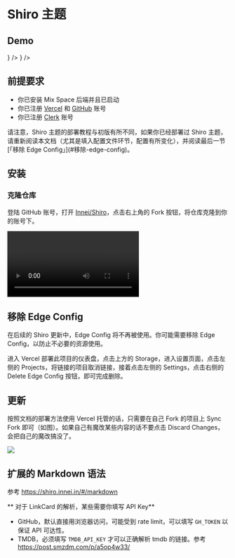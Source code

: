 
# Shiro 主题


<ToGitHub repo="Innei/Shiro" />

## Demo

<Cards num={2}>
  <Card
    arrow
    href="https://innei.in"
    title="静かな森"
    icon={<img src="https://innei.in/innei.svg" width={'25em'} />}
  />
  <Card
    arrow
    href="https://blog.wibus.ren"
    title="可愛い松"
    icon={
      <img
        src="https://cdn.my-api.cn/user/w/asset-pic-picgo/2022-12-152kb_waifu-up3x-denoise3x.jpg"
        width={'25em'}
      />
    }
  />
</Cards>

## 前提要求

- 你已安装 Mix Space 后端并且已启动
- 你已注册 [Vercel](https://vercel.com/) 和 [GitHub](https://github.com/) 账号
- 你已注册 [Clerk](https://clerk.com/) 账号

<Callout type="warning">
  请注意，Shiro 主题的部署教程与初版有所不同，如果你已经部署过 Shiro
  主题，请重新阅读本文档（尤其是填入配置文件环节，配置有所变化），并阅读最后一节
  [「移除 Edge Config」](#移除-edge-config)。
</Callout>

## 安装


<Steps>

### 克隆仓库

登陆 GitHub 账号，打开 [Innei/Shiro](https://github.com/Innei/Shiro)，点击右上角的 Fork 按钮，将仓库克隆到你的账号下。

<Video src="https://pan.vinua.cn/f/73dt6/fork_shiro.mp4" />

### 打开 Vercel 创建项目

登陆 Vercel 账号，点击右上角的 New Project 按钮，选择 Import Git Repository，选择你刚刚 Fork 的仓库，点击 Import 按钮，即可进入到项目配置页面。

<Video src="https://pan.vinua.cn/f/52ocj/shiro_create_new_project.mp4" />

### 打开 Clerk 创建项目

打开 [Clerk 仪表盘](https://dashboard.clerk.com/) 点击 Add application 按钮，填入你的博客名称，并配置信息，点击 Create application 按钮，即可完成配置。

> 请你务必记住你的 Clerk 页面的公钥和私钥，稍后将会用到。

<Video src="https://pan.vinua.cn/f/Mv1Ty/clerk_create_project.mp4" />

### 设置主题配置

进入 Mix Space 后台，进入「配置与云函数」页面，点击右上角的新增按钮，在编辑页面中，填入以下设置：

- 名称：`shiro`
- 引用：`theme`
- 数据类型：`JSON`
- 数据：（点击下方的按钮复制）

<Callout>
  请注意，这份配置你需要自行修改成符合你的需求的配置。直接使用下面的配置可能会导致你的博客无法按照你的预期运行。
</Callout>

```json showLineNumbers
{
  "footer": {
    "otherInfo": {
      "date": "2020-{{now}}"
    },
    "linkSections": [
      {
        "name": "关于",
        "links": [
          {
            "name": "关于本站",
            "href": "/about-site"
          },
          {
            "name": "关于我",
            "href": "/about-me"
          },
          {
            "name": "关于此项目",
            "href": "https://github.com/innei/Shiro",
            "external": true
          }
        ]
      },
      {
        "name": "更多",
        "links": [
          {
            "name": "时间线",
            "href": "/timeline"
          },
          {
            "name": "友链",
            "href": "/friends"
          }
        ]
      },
      {
        "name": "联系",
        "links": [
          {
            "name": "写留言",
            "href": "/message"
          },
          {
            "name": "发邮件",
            "href": "mailto:wibus@qq.com",
            "external": true
          },
          {
            "name": "GitHub",
            "href": "https://github.com/wibus-wee",
            "external": true
          }
        ]
      }
    ]
  },
  "config": {
    "site": {
      "favicon": "/wibus.jpg"
    },
    "custom": {
      "scripts": null,
      "styles": null
    },
    "hero": {
      "title": {
        "template": [
          {
            "type": "h1",
            "text": "Hi, I'm ",
            "class": "font-light text-4xl"
          },
          {
            "type": "h1",
            "text": "Innei",
            "class": "font-medium mx-2 text-4xl"
          },
          {
            "type": "h1",
            "text": "👋。",
            "class": "font-light text-4xl"
          },
          {
            "type": "br"
          },
          {
            "type": "h1",
            "text": "A NodeJS Full Stack",
            "class": "font-light text-4xl"
          },
          {
            "type": "code",
            "text": "<Developer/>",
            "class": "font-medium mx-2 text-3xl rounded p-1 bg-gray-200 dark:bg-gray-800/0 hover:dark:bg-gray-800/100 bg-opacity-0 hover:bg-opacity-100 transition-background duration-200"
          },
          {
            "type": "span",
            "class": "inline-block w-[1px] h-8 -bottom-2 relative bg-gray-800/80 dark:bg-gray-200/80 opacity-0 group-hover:opacity-100 transition-opacity duration-200 group-hover:animation-blink"
          }
        ]
      },
      "description": "An independent developer coding with love."
    },
    "module": {
      "donate": {
        "enable": true,
        "link": " https://afdian.net/@Innei ",
        "qrcode": [
          " https://cdn.jsdelivr.net/gh/Innei/img-bed@master/20191211132347.png ",
          " https://cdn.innei.ren/bed/2023/0424213144.png "
        ]
      },
      "bilibili": {
        "liveId": 1434499
      }
    }
  }
}
```

点击按钮保存配置，随后继续进行下面的步骤。

### 配置环境变量

<Video src="https://pan.vinua.cn/f/GqdSM/shiro_input_env.mp4" />

在下方的配置表格中，填入你的环境变量，然后点击复制按钮，将环境变量复制到剪贴板中。


<EnvVariableConfig
  variableNames={[
    {
      key: 'NEXT_PUBLIC_API_URL',
      name: '后端 API 地址',
    },
    {
      key: 'NEXT_PUBLIC_GATEWAY_URL',
      name: '后端网关地址',
    },
    {
      key: 'NEXT_PUBLIC_CLERK_PUBLISHABLE_KEY',
      name: 'Clerk 页面的公钥',
    },
    {
      key: 'CLERK_SECRET_KEY',
      name: 'Clerk 页面的私钥',
    },
  ]}
/>

### 键入环境变量 & 开始部署

在刚刚进入的 Vercel 项目配置页面中，点击 Environment Variables，然后键盘上的 Ctrl + V 将环境变量粘贴到输入框中，然后点击 Deploy 按钮，等待部署完成。

<Video src="https://pan.vinua.cn/f/g3YfL/shiro_deploy.mp4" />

### Clerk 登录与 Mix Space 后端绑定

如果你遇到在 Shiro 登录之后，无法评论遇到 "和主人重名" 的报错，是因为 Clerk 的用户名和 Mix Space 后端的用户名重复了，你需要绑定本系统和 Clerk 的用户。让某个 Clerk 用户具有管理员权限。

具体操作方法：

1. 升级 Mix Space Core 到 4.7.0 以上版本。

2. 打开 Clerk 对于此项目的控制台：

PEM 的获取方式：

https://clerk.com/docs/backend-requests/handling/manual-jwt
![](https://github.com/Innei/Shiro/assets/41265413/7bb103d1-85ef-4da8-9bba-3fc7f3bf01d7)

Key:
![](https://github.com/Innei/Shiro/assets/41265413/db344105-e780-4727-979a-e0606daa46ef)

3. 在 Shiro 用 clerk 登录后，通过 console 抓取请求：

你的 clerk User Id 获取方式：

![](https://github.com/Innei/Shiro/assets/41265413/234b700b-6cd7-4be1-a6b7-e3d68af7def3)

Refer: https://github.com/Innei/Shiro/issues/137

### 完成！

至此，你已完成了 Shiro 主题的部署，你可以访问你的博客了。有关配置域名的教程，请参考 [Vercel 文档](https://vercel.com/docs/custom-domains)。

</Steps>

## 移除 Edge Config

在后续的 Shiro 更新中，Edge Config 将不再被使用。你可能需要移除 Edge Config，以防止不必要的资源使用。

进入 Vercel 部署此项目的仪表盘，点击上方的 Storage，进入设置页面，点击左侧的 Projects，将链接的项目取消链接，接着点击左侧的 Settings，点击右侧的 Delete Edge Config 按钮，即可完成删除。

## 更新

按照文档的部署方法使用 Vercel 托管的话，只需要在自己 Fork 的项目上 Sync Fork 即可（如图）。如果自己有魔改某些内容的话不要点击 Discard Changes，会把自己的魔改搞没了。

![](https://pan.vinua.cn/f/GRefM/0.png)

<style global jsx>{`
  .nextra-cards img {
    border-radius: 50%;
  }
  .nextra-content pre {
    max-height: 50vh;
  }
`}</style>

## 扩展的 Markdown 语法

参考 https://shiro.innei.in/#/markdown

** 对于 LinkCard 的解析，某些需要你填写 API Key**

- GitHub，默认直接用浏览器访问，可能受到 rate limit，可以填写 `GH_TOKEN` 以保证 API 可达性。
- TMDB，必须填写 `TMDB_API_KEY` 才可以正确解析 tmdb 的链接。参考 https://post.smzdm.com/p/a5op4w33/
